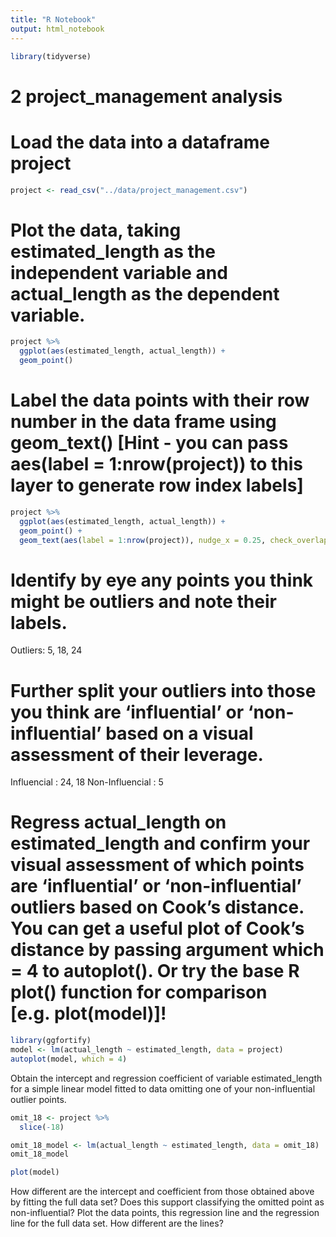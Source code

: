 ```yaml
---
title: "R Notebook"
output: html_notebook
---
```


```r
library(tidyverse)

```

# 2 project_management analysis

# Load the data into a dataframe project


```r
project <- read_csv("../data/project_management.csv")
```

# Plot the data, taking estimated_length as the independent variable and actual_length as the dependent variable.

```r
project %>%
  ggplot(aes(estimated_length, actual_length)) +
  geom_point()

```


# Label the data points with their row number in the data frame using geom_text() [Hint - you can pass aes(label = 1:nrow(project)) to this layer to generate row index labels]

```r
project %>%
  ggplot(aes(estimated_length, actual_length)) +
  geom_point() +
  geom_text(aes(label = 1:nrow(project)), nudge_x = 0.25, check_overlap = TRUE)
```

# Identify by eye any points you think might be outliers and note their labels.

Outliers: 5, 18, 24

# Further split your outliers into those you think are ‘influential’ or ‘non-influential’ based on a visual assessment of their leverage.

Influencial : 24, 18
Non-Influencial : 5


# Regress actual_length on estimated_length and confirm your visual assessment of which points are ‘influential’ or ‘non-influential’ outliers based on Cook’s distance. You can get a useful plot of Cook’s distance by passing argument which = 4 to autoplot(). Or try the base R plot() function for comparison [e.g. plot(model)]!

```r
library(ggfortify)
model <- lm(actual_length ~ estimated_length, data = project)
autoplot(model, which = 4)
```

Obtain the intercept and regression coefficient of variable estimated_length for a simple linear model fitted to data omitting one of your non-influential outlier points.
```r
omit_18 <- project %>%
  slice(-18)

omit_18_model <- lm(actual_length ~ estimated_length, data = omit_18)
omit_18_model
```



```r
plot(model)

```


How different are the intercept and coefficient from those obtained above by fitting the full data set? Does this support classifying the omitted point as non-influential?
Plot the data points, this regression line and the regression line for the full data set. How different are the lines?












